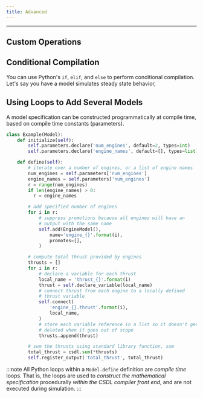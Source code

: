 ```yaml
---
title: Advanced
---
```


------------------------------------------------------------------------

## Custom Operations

## Conditional Compilation

You can use Python's `if`, `elif`, and `else` to perform
conditional compilation.
Let's say you have a model simulates steady state behavior,

## Using Loops to Add Several Models

A model specification can be constructed programmatically at compile
time, based on compile time constants (parameters).


```py
class Example(Model):
    def initialize(self):
        self.parameters.declare('num_engines', default=2, types=int)
        self.parameters.declare('engine_names', default=[], types=list)

    def define(self):
        # iterate over a number of engines, or a list of engine names
        num_engines = self.parameters['num_engines']
        engine_names = self.parameters['num_engines']
        r = range(num_engines)
        if len(engine_names) > 0:
          r = engine_names

        # add specified number of engines
        for i in r:
            # suppress promotions because all engines will have an
            # output with the same name
            self.add(EngineModel(),
                name='engine_{}'.format(i),
                promotes=[],
            )

        # compute total thrust provided by engines
        thrusts = []
        for i in r:
            # declare a variable for each thrust
            local_name = 'thrust_{}'.format(i)
            thrust = self.declare_variable(local_name)
            # connect thrust from each engine to a locally defined
            # thrust variable
            self.connect(
                'engine_{}.thrust'.format(i),
                local_name,
            )
            # store each variable reference in a list so it doesn't get
            # deleted when it goes out of scope
            thrusts.append(thrust)

        # sum the thrusts using standard library function, sum
        total_thrust = csdl.sum(*thrusts)
        self.register_output('total_thrust', total_thrust)
```

:::note
All Python loops within a `Model.define` definition are _compile time_
loops.
That is, the loops are used to _construct the mathematical
specification_ procedurally _within the CSDL compiler front end_, and
are not executed during simulation.
:::
